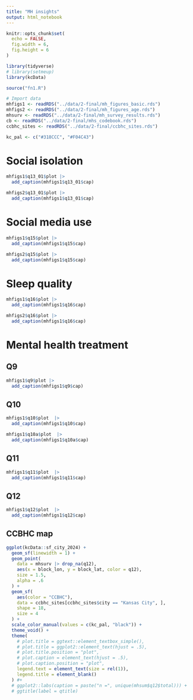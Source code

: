 ```yaml
---
title: "MH insights"
output: html_notebook
---
```


```r
knitr::opts_chunk$set(
  echo = FALSE,
  fig.width = 6,
  fig.height = 6
)
```

```r
library(tidyverse)
# library(setmeup)
library(kcData)
```

```r
source("fn1.R")
```

```r
# Import data
mhfigs1 <- readRDS("../data/2-final/mh_figures_basic.rds")
mhfigs2 <- readRDS("../data/2-final/mh_figures_age.rds")
mhsurv <- readRDS("../data/2-final/mh_survey_results.rds")
cb <- readRDS("../data/2-final/mhs_codebook.rds")
ccbhc_sites <- readRDS("../data/2-final/ccbhc_sites.rds")
```

```r
kc_pal <- c("#318CCC", "#F04C43")
```

# Social isolation

```r
mhfigs1$q13_01$plot |>
  add_caption(mhfigs1$q13_01$cap)
```

```r
mhfigs2$q13_01$plot |>
  add_caption(mhfigs1$q13_01$cap)
```

# Social media use

```r
mhfigs1$q15$plot |>
  add_caption(mhfigs1$q15$cap)
```

```r
mhfigs2$q15$plot |>
  add_caption(mhfigs1$q15$cap)
```

# Sleep quality

```r
mhfigs1$q16$plot |>
  add_caption(mhfigs1$q16$cap)
```

```r
mhfigs2$q16$plot |>
  add_caption(mhfigs1$q16$cap)
```

# Mental health treatment

## Q9

```r
mhfigs1$q9$plot |>
  add_caption(mhfigs1$q9$cap)
```

## Q10

```r
mhfigs1$q10$plot  |>
  add_caption(mhfigs1$q10$cap)
```

```r
mhfigs1$q10a$plot  |>
  add_caption(mhfigs1$q10a$cap)
```

## Q11

```r
mhfigs1$q11$plot  |>
  add_caption(mhfigs1$q11$cap)
```

## Q12

```r
mhfigs1$q12$plot  |>
  add_caption(mhfigs1$q12$cap)
```

## CCBHC map

```r
ggplot(kcData::sf_city_2024) +
  geom_sf(linewidth = 1) +
  geom_point(
    data = mhsurv |> drop_na(q12),
    aes(x = block_lon, y = block_lat, color = q12),
    size = 1.5,
    alpha = .6
  ) +
  geom_sf(
    aes(color = "CCBHC"),
    data = ccbhc_sites[ccbhc_sites$city == "Kansas City", ],
    shape = 18,
    size = 4
  ) +
  scale_color_manual(values = c(kc_pal, "black")) +
  theme_void() +
  theme(
    # plot.title = ggtext::element_textbox_simple(),
    # plot.title = ggplot2::element_text(hjust = .5),
    # plot.title.position = "plot",
    # plot.caption = element_text(hjust = .5),
    # plot.caption.position = "plot",
    legend.text = element_text(size = rel(1)),
    legend.title = element_blank()
  ) #+
  # ggplot2::labs(caption = paste("n =", unique(mhsum$q12$total))) +
  # ggtitle(label = qtitle)
```




